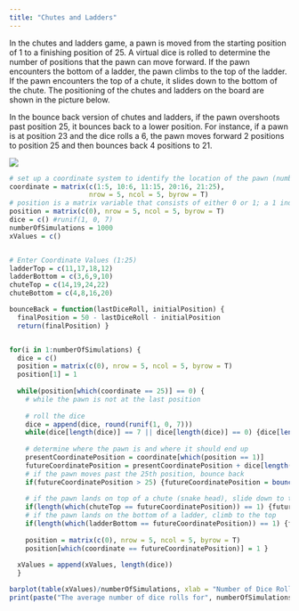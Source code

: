 ```yaml
---
title: "Chutes and Ladders"
---
```


In the chutes and ladders game, a pawn is moved from the starting position of 1 to a finishing position of 25. A virtual dice is rolled to determine the number of positions that the pawn can move forward. If the pawn encounters the bottom of a ladder, the pawn climbs to the top of the ladder. If the pawn encounters the top of a chute, it slides down to the bottom of the chute. The positioning of the chutes and ladders on the board are shown in the picture below.

In the bounce back version of chutes and ladders, if the pawn overshoots past position 25, it bounces back to a lower position. For instance, if a pawn is at position 23 and the dice rolls a 6, the pawn moves forward 2 positions to position 25 and then bounces back 4 positions to 21.

![](Picture.png)

```r
# set up a coordinate system to identify the location of the pawn (numbers 1 to 25)
coordinate = matrix(c(1:5, 10:6, 11:15, 20:16, 21:25),
                    nrow = 5, ncol = 5, byrow = T)
# position is a matrix variable that consists of either 0 or 1; a 1 indicates the present position of the pawn
position = matrix(c(0), nrow = 5, ncol = 5, byrow = T)
dice = c() #runif(1, 0, 7)
numberOfSimulations = 1000
xValues = c()


# Enter Coordinate Values (1:25)
ladderTop = c(11,17,18,12)
ladderBottom = c(3,6,9,10)
chuteTop = c(14,19,24,22)
chuteBottom = c(4,8,16,20)

bounceBack = function(lastDiceRoll, initialPosition) {
  finalPosition = 50 - lastDiceRoll - initialPosition
  return(finalPosition) }


for(i in 1:numberOfSimulations) {
  dice = c()
  position = matrix(c(0), nrow = 5, ncol = 5, byrow = T)
  position[1] = 1
  
  while(position[which(coordinate == 25)] == 0) {
    # while the pawn is not at the last position
    
    # roll the dice
    dice = append(dice, round(runif(1, 0, 7)))
    while(dice[length(dice)] == 7 || dice[length(dice)] == 0) {dice[length(dice)] = round(runif(1, 0, 7))}
    
    # determine where the pawn is and where it should end up
    presentCoordinatePosition = coordinate[which(position == 1)]
    futureCoordinatePosition = presentCoordinatePosition + dice[length(dice)]
    # if the pawn moves past the 25th position, bounce back
    if(futureCoordinatePosition > 25) {futureCoordinatePosition = bounceBack(dice[length(dice)], presentCoordinatePosition) }
    
    # if the pawn lands on top of a chute (snake head), slide down to the bottom
    if(length(which(chuteTop == futureCoordinatePosition)) == 1) {futureCoordinatePosition = chuteBottom[which(chuteTop == futureCoordinatePosition)] }
    # if the pawn lands on the bottom of a ladder, climb to the top
    if(length(which(ladderBottom == futureCoordinatePosition)) == 1) {futureCoordinatePosition = ladderTop[which(ladderBottom == futureCoordinatePosition)] }
    
    position = matrix(c(0), nrow = 5, ncol = 5, byrow = T)
    position[which(coordinate == futureCoordinatePosition)] = 1 }
  
  xValues = append(xValues, length(dice)) 
  }

barplot(table(xValues)/numberOfSimulations, xlab = "Number of Dice Rolls", ylab = "Frequency", ylim = c(0,max(table(xValues)/numberOfSimulations)), main = "Frequency of Dice Rolls")
print(paste("The average number of dice rolls for", numberOfSimulations, "simulations is", round(mean(xValues)), "."))



```
